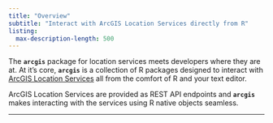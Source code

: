 ```yaml
---
title: "Overview"
subtitle: "Interact with ArcGIS Location Services directly from R"
listing: 
  max-description-length: 500
---
```


The **`arcgis`** package for location services meets developers where they are at. At it's core, **`arcgis`** is a collection of R packages designed to interact with [ArcGIS Location Services](https://developers.arcgis.com/documentation/mapping-apis-and-services/) all from the comfort of R and your text editor. 

ArcGIS Location Services are provided as REST API endpoints and **`arcgis`** makes interacting with the services using R native objects seamless.

<hr>

